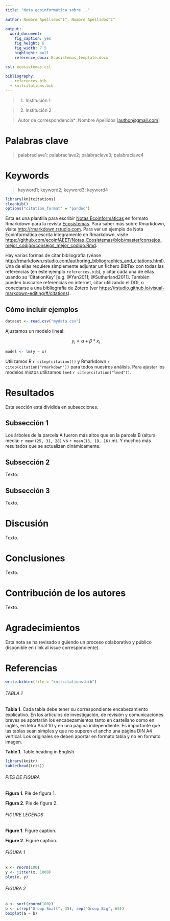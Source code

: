 ```yaml
---
title: "Nota ecoinformática sobre..."
  
author: Nombre Apellidos^1^, Nombre Apellidos^2^
  
output:
  word_document:
    fig_caption: yes
    fig_height: 6
    fig_width: 7.5
    highlight: null
    reference_docx: Ecosistemas_template.docx
    
csl: ecosistemas.csl

bibliography: 
  - references.bib
  - knitcitations.bib
---
```


> (1) Institución 1

> (2) Institución 2

> Autor de correspondencia\*: Nombre Apellidos [[author\@gmail.com](mailto:author@gmail.com){.email}]

# Palabras clave

> palabraclave1; palabraclave2; palabraclave3; palabraclave4

# Keywords

> keyword1; keyword2; keyword3; keyword4

```r
library(knitcitations)
cleanbib()   
options("citation_format" = "pandoc")
```

Esta es una plantilla para escribir [Notas Ecoinformáticas](https://ecoinfaeet.github.io/website/notas-ecoinformaticas.html) en formato Rmarkdown para la revista [Ecosistemas](www.revistaecosistemas.net). Para saber más sobre Rmarkdown, visite <http://rmarkdown.rstudio.com>. Para ver un ejemplo de Nota Ecoinformática escrita íntegramente en Rmarkdown, visite <https://github.com/ecoinfAEET/Notas_Ecosistemas/blob/master/consejos_mejor_codigo/consejos_mejor_codigo.Rmd>.

Hay varias formas de citar bibliografía (véase <http://rmarkdown.rstudio.com/authoring_bibliographies_and_citations.html>). Una de ellas requiere simplemente adjuntar un fichero BibTex con todas las referencias (en este ejemplo `references.bib`), y citar cada una de ellas usando su 'CitationKey' [e.g. @Yan2011; @Sutherland2011]. También pueden buscarse referencias en internet, citar utilizando el DOI, o conectarse a una bibliografía de Zotero (ver <https://rstudio.github.io/visual-markdown-editing/#/citations>).

## Cómo incluir ejemplos

```r
dataset <- read.csv("mydata.csv")
```

Ajustamos un modelo lineal:

$$
y_{i} = \alpha + \beta*x_{i} 
$$

```r
model <- lm(y ~ x)
```

Utilizamos R `r citep(citation())` y Rmarkdown `r citep(citation("rmarkdown"))` para todos nuestros análisis. Para ajustar los modelos mixtos utilizamos `lme4` `r citep(citation("lme4"))`.

# Resultados

Esta sección está dividida en subsecciones.

## Subsección 1

Los árboles de la parcela A fueron más altos que en la parcela B (altura media: `r mean(25, 31, 28)` vs `r mean(13, 19, 16)` m). Y muchos más resultados que se actualizan dinámicamente.

## Subsección 2

Texto.

## Subsección 3

Texto.

# Discusión

Texto.

# Conclusiones

Texto.

# Contribución de los autores

Texto.

# Agradecimientos

Esta nota se ha revisado siguiendo un proceso colaborativo y público disponible en (link al issue correspondiente).

# Referencias

```r
write.bibtex(file = "knitcitations.bib")
```

::: {#refs}
:::

###### TABLA 1

**Tabla 1**. Cada tabla debe tener su correspondiente encabezamiento explicativo. En los artículos de investigación, de revisión y comunicaciones breves se aportarán los encabezamientos tanto en castellano como en inglés, en letra Arial 10 y en una página independiente. Es importante que las tablas sean simples y que no superen el ancho una página DIN A4 vertical. Los originales se deben aportar en formato tabla y no en formato imagen.

**Table 1**. Table heading in English.

```r
library(knitr)
kable(head(iris))
```

###### PIES DE FIGURA

**Figura 1**. Pie de figura 1.

**Figura 2**. Pie de figura 2.

###### FIGURE LEGENDS

**Figure 1**. Figure caption.

**Figure 2**. Figure caption.

###### FIGURA 1

```r
x <- rnorm(100)
y <- jitter(x, 1000)
plot(x, y)
```

###### FIGURA 2

```r
a <- sort(rnorm(100))
b <- c(rep("Group Small", 35), rep("Group Big", 65))
boxplot(a ~ b)
```
